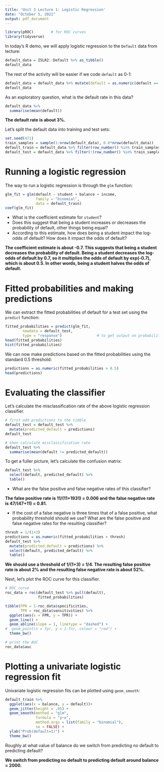 ```yaml
---
title: 'Unit 3 Lecture 1: Logistic Regression'
date: "October 5, 2021"
output: pdf_document
---
```


```r
library(pROC)        # for ROC curves
library(tidyverse)
```

In today's R demo, we will apply logistic regression to the `Default` data from lecture:

```r
default_data = ISLR2::Default %>% as_tibble()
default_data
```

The rest of the activity will be easier if we code `default` as 0-1:
```r
default_data = default_data %>% mutate(default = as.numeric(default == "Yes"))
default_data
```

As an exploratory question, what is the default rate in this data?

```r
default_data %>%
  summarise(mean(default))
```
**The default rate is about 3%.**

Let's split the default data into training and test sets:
```r
set.seed(471)
train_samples = sample(1:nrow(default_data), 0.8*nrow(default_data))
default_train = default_data %>% filter(row_number() %in% train_samples)
default_test = default_data %>% filter(!(row_number() %in% train_samples))
```

# Running a logistic regression

The way to run a logistic regression is through the `glm` function:
```r
glm_fit = glm(default ~ student + balance + income, 
              family = "binomial",
              data = default_train)
coef(glm_fit)
```

- What is the coefficient estimate for `student`? 
- Does this suggest that being a student increases or decreases the probability of default, other things being equal?
- According to this estimate, how does being a student impact the log-odds of default? How does it impact the odds of default?

**The coefficient estimate is about -0.7. This suggests that being a student decreases the probability of default. Being a student decreases the log-odds of default by 0.7, so it multiplies the odds of default by exp(-0.7), which is about 0.5. In other words, being a student halves the odds of default.**

# Fitted probabilities and making predictions
We can extract the fitted probabilities of default for a test set using the `predict` function:
```r
fitted_probabilities = predict(glm_fit, 
        newdata = default_test,
        type = "response")                # to get output on probability scale
head(fitted_probabilities)
hist(fitted_probabilities)
```

We can now make predictions based on the fitted probabilities using the standard 0.5 threshold:
```r
predictions = as.numeric(fitted_probabilities > 0.5)
head(predictions)
```

# Evaluating the classifier

Let's calculate the misclassification rate of the above logistic regression classifier. 
```r
# first add predictions to the tibble
default_test = default_test %>% 
  mutate(predicted_default = predictions)
default_test

# then calculate misclassification rate
default_test %>% 
  summarise(mean(default != predicted_default))
```
To get a fuller picture, let's calculate the confusion matrix:
```r
default_test %>% 
  select(default, predicted_default) %>%
  table()
```

- What are the false positive and false negative rates of this classifier? 

**The false positive rate is 11/(11+1931) = 0.006 and the false negative rate is 47/(47+11) = 0.81.**

- If the cost of a false negative is three times that of a false positive, what probability threshold should we use? What are the  false positive and false negative rates for the resulting classifier?

```r
thresh = 1/(1+3)
predictions = as.numeric(fitted_probabilities > thresh)
default_test %>% 
  mutate(predicted_default = predictions) %>%
  select(default, predicted_default) %>%
  table()
```
**We should use a threshold of 1/(1+3) = 1/4. The resulting false positive rate is about 2% and the resulting false negative rate is about 52%.**

Next, let's plot the ROC curve for this classifier. 

```r
# ROC curve
roc_data = roc(default_test %>% pull(default), 
               fitted_probabilities) 

tibble(FPR = 1-roc_data$specificities,
       TPR = roc_data$sensitivities) %>%
  ggplot(aes(x = FPR, y = TPR)) + 
  geom_line() + 
  geom_abline(slope = 1, linetype = "dashed") +
#  geom_point(x = fpr, y = 1-fnr, colour = "red") +
  theme_bw()

# print the AUC
roc_data$auc
```


# Plotting a univariate logistic regression fit

Univariate logistic regression fits can be plotted using `geom_smooth`:
```r
default_train %>% 
  ggplot(aes(x = balance, y = default))+
  geom_jitter(height = .05) +
  geom_smooth(method = "glm",
              formula = "y~x",
              method.args = list(family = "binomial"),
              se = FALSE) +
  ylab("Prob(default=1)") + 
  theme_bw()
```
Roughly at what value of balance do we switch from predicting no default to predicting default? 

**We switch from predicting no default to predicting default around balance = 2000.**
